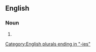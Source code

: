 {{also|Potteries}}

==English==

===Noun===
{{head|en|noun form}}

# {{plural of|en|pottery}}

[[Category:English plurals ending in "-ies"]]